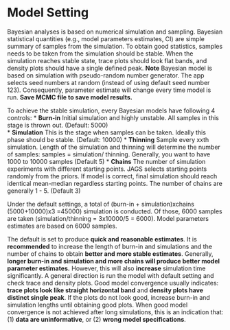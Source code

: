 # Model Setting 
Bayesian analyses is based on numerical simulation and sampling. Bayesian statistical quantities (e.g., model parameters estimates, CI) are simple summary of samples from the simulation. To obtain good statistics, samples needs to be taken from the simulation should be stable.  When the simulation reaches stable state, trace plots should look flat bands, and density plots should have a single defined peak.  **Note** Bayesian model is based on simulation with pseudo-random number generator.  The app selects seed numbers at random (instead of using default seed number 123). Consequently, parameter estimate will change every time model is run. **Save MCMC file to save model results.**

To achieve the stable simulation, every Bayesian models have following 4 controls:
* **Burn-in**  Initial simulation and highly unstable.  All samples in this stage is thrown out. (Default: 5000)  
* **Simulation**  This is the stage when samples can be taken. Ideally this phase should be stable. (Default: 10000) 
* **Thinning**  Sample every xxth simulation. Length of the simulation and thinning will determine the number of samples: samples = simulation/ thinning.   Generally, you want to have  1000 to 10000 samples (Default 5)
* **Chains**  The number of simulation experiments with different starting points. JAGS selects starting points randomly from the priors. If model is correct, final simulation should reach identical mean-median regardless starting points. The number of chains are generally 1 - 5. (Default 3)  

Under the default settings, a total of (burn-in + simulation)xchains (5000+10000)x3 =45000) simulation is conducted.  Of those, 6000 samples are taken (simulation/thinning = 3x10000/5 = 6000).  Model parameters estimates are based on 6000 samples.  

The default is set to produce **quick and reasonable estimates**. It is **recommended** to increase the length of burn-in and simulations and the number of chains to obtain **better and more stable estimates**.  Generally, **longer burn-in and simulation and more chains will produce better model parameter estimates.** However, this will also **increase** simulation time significantly. A general direction is run the model with default setting and check trace and density plots. 
Good model convergence usually indicates: **trace plots look like straight horizontal band** and **density plots have distinct single peak**.  If the plots do not look good, increase burn-in and simulation lengths until obtaining good plots. When good model convergence is  not achieved after long simulations, this is an indication that: (1) **data are uninformative**, or (2) **wrong model specifications**.  





